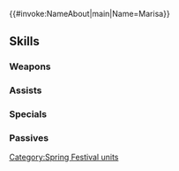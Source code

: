 {{#invoke:NameAbout|main|Name=Marisa}}{{HeroPage Tabs}}
{{Hero Infobox
|Name=Marisa
|Title=Crimson Rabbit
|GrowthModifier=Gen 3
|WeaponType=Blue Lance
|Origin=Fire Emblem: The Sacred Stones
|Gender=Female
|MoveType=Flying
|actorJP=中原麻衣
|actorEN=Connor Kelley
|artist=月戸
|additionDate=March 19, 2019
|releaseDate=March 19, 2019
|TagID=春祭マリカ
|InternalID=356
|Properties=special,hat,tiara,specRate_202302
|cv1=7
|cv2=401100
|description=Skilled mercenary called the Crimson Flash. Received an order to participate in the Spring Festival as a bunny. Appears in Fire Emblem: The Sacred Stones.
}}
{{Stats Page
|Lv1HP=18|Lv1ATK=9|Lv1SPD=8|Lv1DEF=6|Lv1RES=6
|GRHP=55|GRATK=55|GRSPD=70|GRDEF=50|GRRES=35
}}
==Skills==
===Weapons===
{{Weapons Table
|weapon1=Iron Lance
|weapon1Default=1
|weapon1Unlock=1
|weapon2=Steel Lance
|weapon2Default=3
|weapon2Unlock=2
|weapon3=Flashing Carrot
|weapon3Default=4
|weapon3Unlock=3
|weapon4=Flashing Carrot+
|weapon4Default=5
|weapon4Unlock=5
}}
===Assists===
{{Assists Table
|assist1=Reposition
|assist1Default=4
|assist1Unlock=3
}}
===Specials===
{{Specials Table
}}
===Passives===
{{Passives Table
|passiveB1=Spd/Def Link 1
|passiveB2=Spd/Def Link 2
|passiveB3=Spd/Def Link 3
|passiveB1Unlock=1
|passiveB2Unlock=2
|passiveB3Unlock=4
|passiveC1=Flier Guidance 1
|passiveC2=Flier Guidance 2
|passiveC3=Flier Guidance 3
|passiveC1Unlock=3
|passiveC2Unlock=4
|passiveC3Unlock=5
}}
{{Heroes Navbox}}
[[Category:Spring Festival units]]